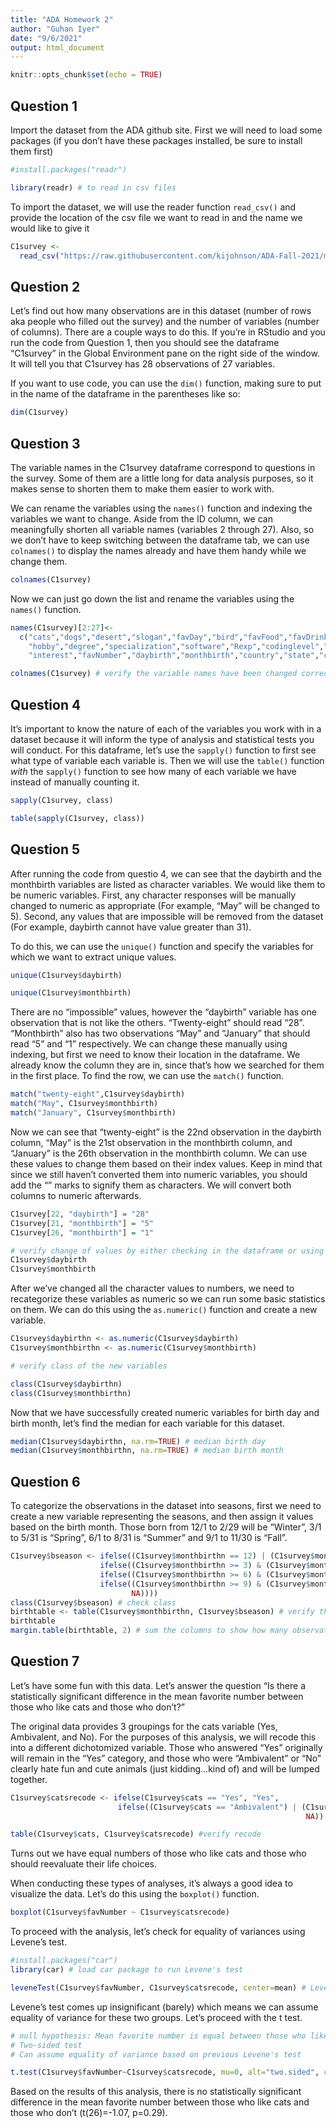 ```yaml
---
title: "ADA Homework 2"
author: "Guhan Iyer"
date: "9/6/2021"
output: html_document
---
```


```r
knitr::opts_chunk$set(echo = TRUE)
```

## Question 1

Import the dataset from the ADA github site. First we will need to load some packages (if you don't have these packages installed, be sure to install them first)

```r

#install.packages("readr") 

library(readr) # to read in csv files

```

To import the dataset, we will use the reader function `read_csv()` and provide the location of the csv file we want to read in and the name we would like to give it

```r
C1survey <- 
  read_csv("https://raw.githubusercontent.com/kijohnson/ADA-Fall-2021/master/Class%201%20Survey%20Fall%202021.csv")
```
## Question 2

Let's find out how many observations are in this dataset (number of rows aka people who filled out the survey) and the number of variables (number of columns). There are a couple ways to do this. If you're in RStudio and you run the code from Question 1, then you should see the dataframe "C1survey" in the Global Environment pane on the right side of the window. It will tell you that C1survey has 28 observations of 27 variables.

If you want to use code, you can use the `dim()` function, making sure to put in the name of the dataframe in the parentheses like so:

```r
dim(C1survey)
``` 

## Question 3

The variable names in the C1survey dataframe correspond to questions in the survey. Some of them are a little long for data analysis purposes, so it makes sense to shorten them to make them easier to work with.

We can rename the variables using the `names()` function and indexing the variables we want to change. Aside from the ID column, we can meaningfully shorten all variable names (variables 2 through 27). Also, so we don't have to keep switching between the dataframe tab, we can use `colnames()` to display the names already and have them handy while we change them.

```r
colnames(C1survey)
```

Now we can just go down the list and rename the variables using the `names()` function.

```r
names(C1survey)[2:27]<-
  c("cats","dogs","desert","slogan","favDay","bird","favFood","favDrink","favSeason","favMonth",
    "hobby","degree","specialization","software","Rexp","codinglevel","codingtime","hopes",
    "interest","favNumber","daybirth","monthbirth","country","state","city","edlevel")

colnames(C1survey) # verify the variable names have been changed correctly.
```

## Question 4

It's important to know the nature of each of the variables you work with in a dataset because it will inform the type of analysis and statistical tests you will conduct. For this dataframe, let's use the `sapply()` function to first see what type of variable each variable is. Then we will use the `table()` function *with* the `sapply()` function to see how many of each variable we have instead of manually counting it.

```r
sapply(C1survey, class)

table(sapply(C1survey, class))
```

## Question 5

After running the code from questio 4, we can see that the daybirth and the monthbirth variables are listed as character variables. We would like them to be numeric variables. First, any character responses will be manually changed to numeric as appropriate (For example, "May" will be changed to 5). Second, any values that are impossible will be removed from the dataset (For example, daybirth cannot have value greater than 31).

To do this, we can use the `unique()` function and specify the variables for which we want to extract unique values.
```r
unique(C1survey$daybirth)

unique(C1survey$monthbirth)
```
There are no "impossible" values, however the "daybirth" variable has one observation that is not like the others. "Twenty-eight" should read "28". "Monthbirth" also has two observations "May" and "January" that should read "5" and "1" respectively. We can change these manually using indexing, but first we need to know their location in the dataframe. We already know the column they are in, since that's how we searched for them in the first place. To find the row, we can use the `match()` function. 

```r
match("twenty-eight",C1survey$daybirth)
match("May", C1survey$monthbirth)
match("January", C1survey$monthbirth)
```
Now we can see that "twenty-eight" is the 22nd observation in the daybirth column, "May" is the 21st observation in the monthbirth column, and "January" is the 26th observation in the monthbirth column. We can use these values to change them based on their index values. Keep in mind that since we still haven't converted them into numeric variables, you should add the "" marks to signify them as characters. We will convert both columns to numeric afterwards.

```r
C1survey[22, "daybirth"] = "28"
C1survey[21, "monthbirth"] = "5"
C1survey[26, "monthbirth"] = "1"

# verify change of values by either checking in the dataframe or using the code below
C1survey$daybirth
C1survey$monthbirth
```

After we've changed all the character values to numbers, we need to recategorize these variables as numeric so we can run some basic statistics on them. We can do this using the `as.numeric()` function and create a new variable. 

```r
C1survey$daybirthn <- as.numeric(C1survey$daybirth)
C1survey$monthbirthn <- as.numeric(C1survey$monthbirth)

# verify class of the new variables

class(C1survey$daybirthn)
class(C1survey$monthbirthn)
```

Now that we have successfully created numeric variables for birth day and birth month, let's find the median for each variable for this dataset.

```r
median(C1survey$daybirthn, na.rm=TRUE) # median birth day
median(C1survey$monthbirthn, na.rm=TRUE) # median birth month
```

## Question 6

To categorize the observations in the dataset into seasons, first we need to create a new variable representing the seasons, and then assign it values based on the birth month. Those born from 12/1 to 2/29 will be "Winter", 3/1 to 5/31 is "Spring", 6/1 to 8/31 is "Summer" and 9/1 to 11/30 is "Fall". 

```r
C1survey$bseason <- ifelse((C1survey$monthbirthn == 12) | (C1survey$monthbirthn <= 2), "Winter", 
                    ifelse((C1survey$monthbirthn >= 3) & (C1survey$monthbirthn <= 5), "Spring",
                    ifelse((C1survey$monthbirthn >= 6) & (C1survey$monthbirthn <= 8), "Summer",
                    ifelse((C1survey$monthbirthn >= 9) & (C1survey$monthbirthn <= 11), "Fall",
                           NA))))
class(C1survey$bseason) # check class
birthtable <- table(C1survey$monthbirthn, C1survey$bseason) # verify that each month contributes to the correct season
birthtable
margin.table(birthtable, 2) # sum the columns to show how many observations were born in each season
```

## Question 7

Let's have some fun with this data. Let's answer the question "Is there a statistically significant difference in the mean favorite number between those who like cats and those who don't?" 

The original data provides 3 groupings for the cats variable (Yes, Ambivalent, and No). For the purposes of this analysis, we will recode this into a different dichotomized variable. Those who answered "Yes" originally will remain in the "Yes" category, and those who were "Ambivalent" or "No" clearly hate fun and cute animals (just kidding...kind of) and will be lumped together.

```r

C1survey$catsrecode <- ifelse(C1survey$cats == "Yes", "Yes",
                        ifelse((C1survey$cats == "Ambivalent") | (C1survey$cats == "No"), "No", 
                                                                  NA))

table(C1survey$cats, C1survey$catsrecode) #verify recode
```

Turns out we have equal numbers of those who like cats and those who should reevaluate their life choices. 

When conducting these types of analyses, it's always a good idea to visualize the data. Let's do this using the `boxplot()` function.

``` r
boxplot(C1survey$favNumber ~ C1survey$catsrecode)
```

To proceed with the analysis, let's check for equality of variances using Levene's test.

```r
#install.packages("car")
library(car) # load car package to run Levene's test

leveneTest(C1survey$favNumber, C1survey$catsrecode, center=mean) # Levene's test for equality of variances
```

Levene's test comes up insignificant (barely) which means we can assume equality of variance for these two groups. Let's proceed with the t test.

```r
# null hypothesis: Mean favorite number is equal between those who like cats and those who don't. 
# Two-sided test
# Can assume equality of variance based on previous Levene's test

t.test(C1survey$favNumber~C1survey$catsrecode, mu=0, alt="two.sided", conf=0.95, var.eq=T, paired=F)
```

Based on the results of this analysis, there is no statistically significant difference in the mean favorite number between those who like cats and those who don't (t(26)=-1.07, p=0.29).

